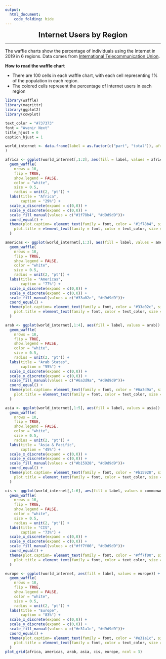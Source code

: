 ```yaml
---
output:
  html_document:
    code_folding: hide
---
```


<font size ="5"><center> **Internet Users by Region**</center></font>

----

The waffle charts show the percentage of individuals using the Internet in 2019 in 6 regions. Data comes from [International Telecommunication Union](https://www.itu.int/en/ITU-D/Statistics/Pages/facts/default.aspx
).

**How to read the waffle chart** 

- There are 100 cells in each waffle chart, with each cell representing 1% of the population in each region.
- The colored cells represent the percentage of Internet users in each region

```r
library(waffle)
library(magrittr)
library(ggplot2)
library(cowplot)

text_color = "#737373"
font = "Avenir Next"
title_hjust = 0
caption_hjust = 1

world_internet <- data.frame(label = as.factor(c("part", "total")), africa = c(29, 71), americas = c(77, 23), arab = c(55,45), asia = c(45, 55), commonwealth = c(73, 27), europe = c(83, 17), world = c(51, 49)
)

africa <- ggplot(world_internet[,1:2], aes(fill = label, values = africa)) +
  geom_waffle(
    nrows = 10, 
    flip = TRUE,
    show.legend = FALSE,
    color = "white",
    size = 0.5,
    radius = unit(2, "pt")) +
  labs(title = "Africa",
       caption = "29%") +
  scale_x_discrete(expand = c(0,0)) +
  scale_y_discrete(expand = c(0,0)) +
  scale_fill_manual(values = c("#1f78b4", "#d9d9d9"))+
  coord_equal() +
  theme(plot.caption= element_text(family = font, color = "#1f78b4", size = 10, face = "bold", hjust = caption_hjust, margin = margin(t = 5)),
    plot.title = element_text(family = font, color = text_color, size = 14, face = "bold", hjust = title_hjust, margin = margin(b = 2))
  )

americas <- ggplot(world_internet[,1:3], aes(fill = label, values = americas)) +
  geom_waffle(
    nrows = 10, 
    flip = TRUE,
    show.legend = FALSE,
    color = "white",
    size = 0.5,
    radius = unit(2, "pt")) +
  labs(title = "Americas",
       caption = "77%") +
  scale_x_discrete(expand = c(0,0)) +
  scale_y_discrete(expand = c(0,0)) +
  scale_fill_manual(values = c("#33a02c", "#d9d9d9"))+
  coord_equal() +
  theme(plot.caption= element_text(family = font, color = "#33a02c", size = 10, face = "bold", hjust = caption_hjust, margin = margin(t = 5)),
    plot.title = element_text(family = font, color = text_color, size = 14, face = "bold", hjust = title_hjust, margin = margin(b = 2))
  )

arab <- ggplot(world_internet[,1:4], aes(fill = label, values = arab)) +
  geom_waffle(
    nrows = 10, 
    flip = TRUE,
    show.legend = FALSE,
    color = "white",
    size = 0.5,
    radius = unit(2, "pt")) +
  labs(title = "Arab States",
       caption = "55%") +
  scale_x_discrete(expand = c(0,0)) +
  scale_y_discrete(expand = c(0,0)) +
  scale_fill_manual(values = c("#6a3d9a", "#d9d9d9"))+
  coord_equal() +
  theme(plot.caption= element_text(family = font, color = "#6a3d9a", size = 10, face = "bold", hjust = caption_hjust, margin = margin(t = 5)),
    plot.title = element_text(family = font, color = text_color, size = 14, face = "bold", hjust = title_hjust, margin = margin(b = 2))
  )

asia <- ggplot(world_internet[,1:5], aes(fill = label, values = asia)) +
  geom_waffle(
    nrows = 10, 
    flip = TRUE,
    show.legend = FALSE,
    color = "white",
    size = 0.5,
    radius = unit(2, "pt")) +
  labs(title = "Asia & Pacific",
       caption = "45%") +
  scale_x_discrete(expand = c(0,0)) +
  scale_y_discrete(expand = c(0,0)) +
  scale_fill_manual(values = c("#b15928", "#d9d9d9"))+
  coord_equal() +
  theme(plot.caption= element_text(family = font, color = "#b15928", size = 10, face = "bold", hjust = caption_hjust, margin = margin(t = 5)),
    plot.title = element_text(family = font, color = text_color, size = 14, face = "bold", hjust = title_hjust, margin = margin(b = 2))
  )

cis <- ggplot(world_internet[,1:6], aes(fill = label, values = commonwealth)) +
  geom_waffle(
    nrows = 10, 
    flip = TRUE,
    show.legend = FALSE,
    color = "white",
    size = 0.5,
    radius = unit(2, "pt")) +
  labs(title = "CIS",
       caption = "73%") +
  scale_x_discrete(expand = c(0,0)) +
  scale_y_discrete(expand = c(0,0)) +
  scale_fill_manual(values = c("#ff7f00", "#d9d9d9"))+
  coord_equal() +
  theme(plot.caption= element_text(family = font, color = "#ff7f00", size = 10, face = "bold", hjust = caption_hjust, margin = margin(t = 5)),
    plot.title = element_text(family = font, color = text_color, size = 14, face = "bold", hjust = title_hjust, margin = margin(b = 2))
  )

europe <- ggplot(world_internet, aes(fill = label, values = europe)) +
  geom_waffle(
    nrows = 10, 
    flip = TRUE,
    show.legend = FALSE,
    color = "white",
    size = 0.5,
    radius = unit(2, "pt")) +
  labs(title = "Europe",
       caption = "83%") +
  scale_x_discrete(expand = c(0,0)) +
  scale_y_discrete(expand = c(0,0)) +
  scale_fill_manual(values = c("#e31a1c", "#d9d9d9"))+
  coord_equal() +
  theme(plot.caption= element_text(family = font, color = "#e31a1c", size = 10, face = "bold", hjust = caption_hjust, margin = margin(t = 5)),
    plot.title = element_text(family = font, color = text_color, size = 14, face = "bold", hjust = title_hjust, margin = margin(b = 2))
  )
plot_grid(africa, americas, arab, asia, cis, europe, ncol = 3)
```

